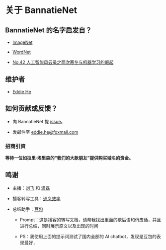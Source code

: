 # 关于 BannatieNet

## BannatieNet 的名字启发自？

- [ImageNet](https://image-net.org/index.php)

- [WordNet](https://wordnet.princeton.edu/)

- [No.42 人工智能风云录之两次寒冬与机器学习的崛起](https://www.douban.com/podcast_episode/21818)

## 维护者

- [Eddie He](https://eddiehe.super.site)

## 如何贡献或反馈？

- 向 BannatieNet 提 [issue](https://github.com/eddiehe99/bannatienet/issues)。

- 发邮件至 eddie.he@foxmail.com

### 招商引资

**等待一位如拉里·埃里森的“我们的大款朋友”提供购买域名的资金。**

## 鸣谢

- 主播：[刘飞](https://web.okjike.com/u/BB769515-C724-4652-8838-6AA32EC1A8DF) 和 [潇磊](https://www.douban.com/people/38696404)

- 播客转写工具：[通义效率](https://tongyi.aliyun.com/efficiency/home)

- 总结助手：[豆包](https://www.doubao.com/)

    - Prompt：这是播客的转写文档，请帮我找出里面的歇后语和俏皮话，并且进行总结，同时展示原文以及出现的时间

    - PS：我使用上面的提示词测试了国内全部的 AI chatbot，发现是豆包的表现最好，
